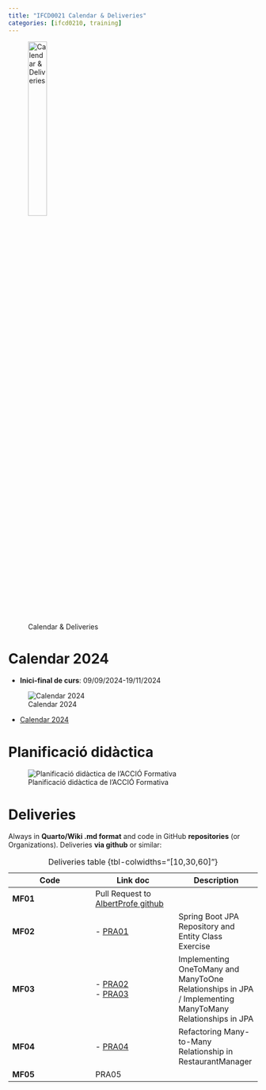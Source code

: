 ```yaml
---
title: "IFCD0021 Calendar & Deliveries"
categories: [ifcd0210, training]
---
```



![Calendar & Deliveries](/images/home/deliveries.jpg){width="30%"}

# Calendar 2024

- **Inici-final de curs**: 09/09/2024-19/11/2024


![Calendar 2024](/images/ifcd0021-24/calendar.png)


- [Calendar 2024](/images/ifcd0210-24/Calendari%202024.pdf)

# Planificació didàctica


![Planificació didàctica de l’ACCIÓ Formativa](/images/ifcd0021-24/planificaciodidactica.png)

# Deliveries

Always in **Quarto/Wiki .md format** and code in GitHub **repositories** (or Organizations). Deliveries **via github** or similar: 

::: {.column-page-right}
| Code | Link doc | Description|
|---|---|---|
| **MF01**  | Pull Request to [AlbertProfe github](https://github.com/AlbertProfe){.external target='_blank'}  |  |
| **MF02**  |  - [PRA01](https://github.com/AlbertProfe/restaurantManager/blob/master/_PRA/PRA01.md){.external target='_blank'} | Spring Boot JPA Repository and Entity Class Exercise |
| **MF03**  | - [PRA02](https://github.com/AlbertProfe/restaurantManager/blob/master/_PRA/PRA02.md){.external target='_blank'}</br>  - [PRA03](https://github.com/AlbertProfe/restaurantManager/blob/63515bf40324c505a220be743d948d5d4105659c/_PRA/PRA03.md){.external target='_blank'} |  Implementing OneToMany and ManyToOne Relationships in JPA /  Implementing ManyToMany Relationships in JPA </br> |
| **MF04**  | - [PRA04](https://github.com/AlbertProfe/restaurantManager/blob/63515bf40324c505a220be743d948d5d4105659c/_PRA/PRA04.md){.external target='_blank'}  |  Refactoring Many-to-Many Relationship in RestaurantManager |
| **MF05**  |  PRA05 |  |
: Deliveries table {tbl-colwidths="[10,30,60]"}
:::